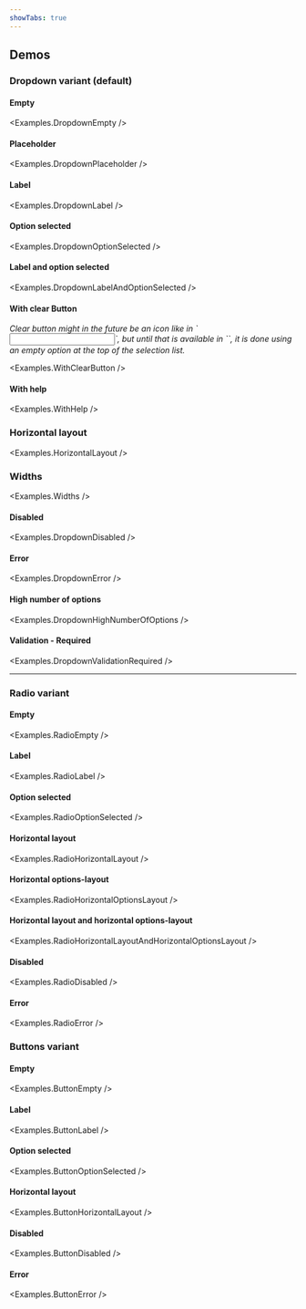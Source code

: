 ```yaml
---
showTabs: true
---
```



## Demos

### Dropdown variant (default)

#### Empty

<Examples.DropdownEmpty />

#### Placeholder

<Examples.DropdownPlaceholder />

#### Label

<Examples.DropdownLabel />

#### Option selected

<Examples.DropdownOptionSelected />

#### Label and option selected

<Examples.DropdownLabelAndOptionSelected />

#### With clear Button

<em>
  Clear button might in the future be an icon like in `<Input>`, but until that is available in `<Dropdown>`, it is done using an empty option at the top of the selection list.
</em>

<Examples.WithClearButton />

#### With help

<Examples.WithHelp />

### Horizontal layout

<Examples.HorizontalLayout />

### Widths

<Examples.Widths />

#### Disabled

<Examples.DropdownDisabled />

#### Error

<Examples.DropdownError />

#### High number of options

<Examples.DropdownHighNumberOfOptions />

#### Validation - Required

<Examples.DropdownValidationRequired />

---

### Radio variant

#### Empty

<Examples.RadioEmpty />

#### Label

<Examples.RadioLabel />

#### Option selected

<Examples.RadioOptionSelected />

#### Horizontal layout

<Examples.RadioHorizontalLayout />

#### Horizontal options-layout

<Examples.RadioHorizontalOptionsLayout />

#### Horizontal layout and horizontal options-layout

<Examples.RadioHorizontalLayoutAndHorizontalOptionsLayout />

#### Disabled

<Examples.RadioDisabled />

#### Error

<Examples.RadioError />

### Buttons variant

#### Empty

<Examples.ButtonEmpty />

#### Label

<Examples.ButtonLabel />

#### Option selected

<Examples.ButtonOptionSelected />

#### Horizontal layout

<Examples.ButtonHorizontalLayout />

#### Disabled

<Examples.ButtonDisabled />

#### Error

<Examples.ButtonError />
